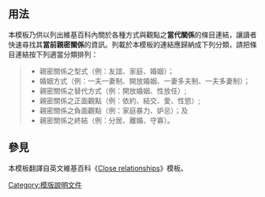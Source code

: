 <includeonly></includeonly><noinclude>{{template doc page viewed directly}}</noinclude>

== 用法 ==

本模板乃供以列出維基百科內關於各種方式與觀點之'''當代關係'''的條目連結，讓讀者快速尋找其'''當前親密關係'''的資訊。列載於本模板的連結應歸納成下列分類，請把條目連結按下列適當分類排列：
<blockquote>
* 親密關係之型式（例：友誼、家庭、婚姻）；
* 婚姻方式（例：一夫一妻制、開放婚姻、一妻多夫制、一夫多妻制）；
* 親密關係之替代方式（例：開放婚姻、性放任）;
* 親密關係之正面觀點（例：依約、結交、愛、性慾）;
* 親密關係之負面觀點（例：家庭暴力、妒忌）；及
* 親密關係之終結（例：分居、離婚、守寡）。
</blockquote>

== 參見 ==
本模板翻譯自英文維基百科《[[:en:Template:Close relationships/doc|Close relationships]]》模板。

<includeonly>
[[Category:模版說明文件]]
</includeonly>